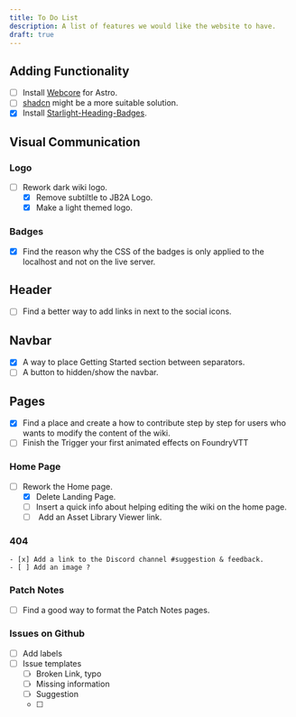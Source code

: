 ```yaml
---
title: To Do List
description: A list of features we would like the website to have.
draft: true
---
```


## Adding Functionality

- [ ] Install [Webcore](https://webcoreui.dev/docs/astro) for Astro.
- [ ] <Badge text="Failed" variant="danger" />[shadcn](https://ui.shadcn.com/docs/components/table) might be a more suitable solution.
- [X] Install [Starlight-Heading-Badges](https://github.com/HiDeoo/starlight-heading-badges). 

## Visual Communication

### Logo

- [ ] Rework dark wiki logo.
    - [x] Remove subtiltle to JB2A Logo.
    - [x] Make a light themed logo.

### Badges

- [X] Find the reason why the CSS of the badges is only applied to the localhost and not on the live server.

## Header
- [ ] Find a better way to add links in next to the social icons.

## Navbar

- [x] A way to place Getting Started section between separators.
- [ ] A button to hidden/show the navbar.

## Pages

- [x] Find a place and create a how to contribute step by step for users who wants to modify the content of the wiki.
- [ ] Finish the Trigger your first animated effects on FoundryVTT

### Home Page

- [ ] Rework the Home page.
    - [x] Delete Landing Page.
    - [ ] Insert a quick info about helping editing the wiki on the home page.
    - [ ] <Badge text="Redundant" variant="caution" /> Add an Asset Library Viewer link.

### 404

    - [x] Add a link to the Discord channel #suggestion & feedback.
    - [ ] Add an image ?


### Patch Notes

- [ ] Find a good way to format the Patch Notes pages.

### Issues on Github
- [ ] Add labels
- [ ] Issue templates
    - [ ] Broken Link, typo
    - [ ] Missing information
    - [ ] Suggestion
    - [ ] 


